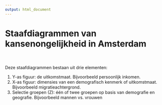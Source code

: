 ```yaml
---
output: html_document
---
```


<h1>Staafdiagrammen van kansenongelijkheid in Amsterdam</h1>
<br><br>
Deze staafdiagrammen bestaan uit drie elementen:

<ol>
  <li>Y-as figuur: de uitkomstmaat. Bijvoorbeeld persoonlijk inkomen.</li>
  <li>X-as figuur: dimensies van een demografisch kenmerk of uitkomstmaat. Bijvoorbeeld migratieachtergrond.</li>
  <li>Selectie groepen (Z): één of twee groepen op basis van demografie en geografie. Bijvoorbeeld mannen vs. vrouwen</li>
</ol>









